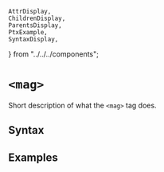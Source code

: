     AttrDisplay,
    ChildrenDisplay,
    ParentsDisplay,
    PtxExample,
    SyntaxDisplay,
} from "../../../components";

# `<mag>`

Short description of what the `<mag>` tag does.

## Syntax

<SyntaxDisplay name="mag" />

## Examples

    